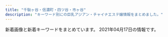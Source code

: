 ```yaml
---
title: "千駄ヶ谷・信濃町・四ツ谷・市ヶ谷"
description: "キーワード別にの巨乳アジアン・チャイナエステ嬢情報をまとめました。"
---
```


新着画像と新着キーワードをまとめています。
2021年04月17日の情報です。

<DmmAffiliateIns />
<KeywordTable
  shops={
    [
    {
        "img_links": [
            "http://www.bara.relaxjp.info/img/ttl_news.png",
            "http://www.bara.relaxjp.info/images/slider/2.jpg",
            "http://www.bara.relaxjp.info/img/goback.jpg",
            "http://www.bara.relaxjp.info/img/tel.png",
            "http://www.bara.relaxjp.info/files/002-02.jpg",
            "http://www.bara.relaxjp.info/images/slider/3.jpg",
            "http://www.bara.relaxjp.info/images/slider/1.jpg",
            "http://www.bara.relaxjp.info/files/001.jpg",
            "http://www.bara.relaxjp.info/img/pickup.jpg",
            "http://www.bara.relaxjp.info/img/btn_side_mobile.jpg",
            "http://www.bara.relaxjp.info/files/005-02.jpg",
            "http://www.bara.relaxjp.info/img/ttl_info.png",
            "http://www.bara.relaxjp.info/files/001-02.jpg",
            "http://www.bara.relaxjp.info/files/003-02.jpg",
            "http://www.bara.relaxjp.info/files/003.jpg",
            "http://www.bara.relaxjp.info/files/005.jpg",
            "http://www.bara.relaxjp.info/files/002.jpg",
            "http://www.bara.relaxjp.info/img/ttl_therapist_top.png"
        ],
        "keywords": {
            "D": 8,
            "86": 2,
            "C": 12,
            "87": 6
        },
        "station": "\u56db\u8c37\u4e09\u4e01\u76ee\u99c53\u756a\u53e3",
        "name": "\u8594\u8587",
        "url": "http://www.bara.relaxjp.info/"
    },
    {
        "keywords": {},
        "url": "https://juno-esthe.tokyo/",
        "name": "\u30c6\u30a3\u30e9\u30df\u30b9",
        "station": "\u56db\u30c4\u8c37\u99c52\u756a\u53e3",
        "img_links": []
    },
    {
        "img_links": [
            "http://e-yotsuya.net/images/g9.jpg",
            "http://e-yotsuya.net/images/news-tit.png",
            "http://e-yotsuya.net/images/top.jpg",
            "http://e-yotsuya.net/images/g6.jpg",
            "http://e-yotsuya.net/images/baner.jpg",
            "http://e-yotsuya.net/images/room.jpg",
            "http://e-yotsuya.net/images/tite-staff1.jpg",
            "http://e-yotsuya.net/images/baner2.jpg",
            "http://e-yotsuya.net/images/g4.jpg",
            "http://e-yotsuya.net/images/top2.png",
            "http://e-yotsuya.net/images/g1.jpg",
            "http://e-yotsuya.net/images/g2.jpg",
            "http://e-yotsuya.net/images/tite-staff.jpg",
            "http://e-yotsuya.net/images/g3.jpg",
            "http://e-yotsuya.net/images/g5.jpg",
            "http://e-yotsuya.net/images/news-tit1.jpg",
            "http://e-yotsuya.net/images/g7.jpg",
            "http://e-yotsuya.net/images/mobile.png",
            "http://e-yotsuya.net/images/g8.jpg"
        ],
        "keywords": {
            "C": 14
        },
        "name": "\u30b9\u30de\u30a4\u30eb",
        "url": "http://e-yotsuya.net/",
        "station": "JR\u56db\u30c4\u8c37\u99c5\u8d64\u5742\u53e3"
    },
    {
        "station": "\u56db\u8c37\u4e09\u4e01\u76ee\u99c52\u756a",
        "name": "ROSA",
        "keywords": {},
        "url": "http://e-rosa.net/",
        "img_links": [
            "http://e-rosa.net/images/ha.jpg",
            "http://e-rosa.net/images/right_top.png",
            "http://e-rosa.net/images/sejutu6.jpg",
            "http://e-rosa.net/images/girl_top.png",
            "http://e-rosa.net/images/k1.jpg",
            "http://e-rosa.net/images/yuyi.jpg",
            "http://e-rosa.net/images/grande.jpg",
            "http://e-rosa.net/images/right_bottom.png",
            "http://e-rosa.net/images/nei_01.png",
            "http://e-rosa.net/images/tite-link.png",
            "http://e-rosa.net/images/access3.jpg",
            "http://e-rosa.net/images/aya1.jpg",
            "http://e-rosa.net/images/rina0.jpg",
            "http://e-rosa.net/images/mio.jpg",
            "http://e-rosa.net/images/girl_03.png",
            "http://e-rosa.net/images/sejutu2.jpg",
            "http://e-rosa.net/images/001.jpg",
            "http://e-rosa.net/images/rimi.jpg",
            "http://e-rosa.net/images/noimage.jpg",
            "http://e-rosa.net/images/pagetop.png",
            "http://e-rosa.net/images/ayaka.jpg",
            "http://e-rosa.net/images/yuna.jpg",
            "http://e-rosa.net/images/girl_01.png",
            "http://e-rosa.net/images/009.jpg",
            "http://e-rosa.net/images/aya2.jpg",
            "http://e-rosa.net/images/meyi1.jpg",
            "http://e-rosa.net/images/tite-magazine.png",
            "http://e-rosa.net/images/news_top.jpg",
            "http://e-rosa.net/images/haruka.jpg",
            "http://e-rosa.net/images/news_bottom.jpg",
            "http://e-rosa.net/images/tite-staff.png",
            "http://e-rosa.net/images/yuyu.jpg",
            "http://e-rosa.net/images/girlx_top.png",
            "http://e-rosa.net/images/g1.jpg",
            "http://e-rosa.net/images/risa.jpg",
            "http://e-rosa.net/images/te1.jpg",
            "http://e-rosa.net/images/006.jpg",
            "http://e-rosa.net/images/meyi2.jpg",
            "http://e-rosa.net/images/yuri.jpg",
            "http://e-rosa.net/images/004.jpg",
            "http://e-rosa.net/images/te2.jpg",
            "http://e-rosa.net/images/sejutu5.jpg",
            "http://e-rosa.net/images/gg1.png",
            "http://e-rosa.net/images/rina2.jpg",
            "http://e-rosa.net/images/005.jpg",
            "http://e-rosa.net/images/te3.jpg",
            "http://e-rosa.net/images/ddd.jpg",
            "http://e-rosa.net/images/g13.jpg",
            "http://e-rosa.net/images/mimi.jpg",
            "http://e-rosa.net/images/misa1.jpg",
            "http://e-rosa.net/images/sejutu1.jpg",
            "http://e-rosa.net/images/nei_03.png",
            "http://e-rosa.net/images/003.jpg",
            "http://e-rosa.net/images/rina1.jpg",
            "http://e-rosa.net/images/002.jpg"
        ]
    },
    {
        "station": "\u56db\u8c37\u4e09\u4e01\u76ee\u99c52\u756a",
        "keywords": {},
        "name": "\u767e\u5408",
        "img_links": [
            "http://lakulaku.info/images/staff/rina.jpg",
            "http://lakulaku.info/images/staff/sizuka.jpg",
            "http://lakulaku.info/images/staff/5-1.jpg",
            "http://lakulaku.info/images/staff/5-5.jpg",
            "http://lakulaku.info/images/staff/5-4.jpg",
            "http://lakulaku.info/images/staff/ai-a.jpg",
            "http://lakulaku.info/img/rina.jpg",
            "http://lakulaku.info/img/s06.jpg",
            "http://lakulaku.info/images/staff/ai.jpg",
            "http://lakulaku.info/images/staff/nena.jpg",
            "http://lakulaku.info/images/staff/5-2.jpg",
            "http://lakulaku.info/images/staff/s06.jpg",
            "http://lakulaku.info/images/staff/momo.jpg",
            "http://lakulaku.info/img/5-1.jpg",
            "http://lakulaku.info/img/5-3.jpg",
            "http://lakulaku.info/img/5-5.jpg",
            "http://lakulaku.info/images/top.jpg",
            "http://lakulaku.info/images/staff/yumi.jpg",
            "http://lakulaku.info/images/staff/mari.jpg",
            "http://lakulaku.info/images/titestaff.png",
            "http://lakulaku.info/images/staff/5-3.jpg",
            "http://lakulaku.info/images/mobile.png",
            "http://lakulaku.info/img/5-2.jpg",
            "http://lakulaku.info/images/newtit.png",
            "http://lakulaku.info/swf/baner.jpg",
            "http://lakulaku.info/img/5-4.jpg"
        ],
        "url": "http://lakulaku.info/"
    },
    {
        "name": "1819\uff5e\u7d46",
        "img_links": [
            "http://1819-kizuna.work/img/st023.jpg",
            "http://1819-kizuna.work/i/img/r3.jpg",
            "http://1819-kizuna.work/i/img/s2.jpg",
            "http://1819-kizuna.work/i/img/s5.jpg",
            "http://1819-kizuna.work/img/1F339.png",
            "http://1819-kizuna.work/img/s23.jpg",
            "http://1819-kizuna.work/img/1F33C.png",
            "http://1819-kizuna.work/img/skr.png",
            "http://1819-kizuna.work/img/1F353.png",
            "http://1819-kizuna.work/i/img/st023.jpg",
            "http://1819-kizuna.work/img/st031.jpg",
            "http://1819-kizuna.work/img/st24.jpg",
            "http://1819-kizuna.work/img/mo.png",
            "http://1819-kizuna.work/img/s31.jpg",
            "http://1819-kizuna.work/img/s30.jpg",
            "http://1819-kizuna.work/img/st30.jpg",
            "http://1819-kizuna.work/i/img/st30.jpg",
            "http://1819-kizuna.work/i/img/st23.jpg",
            "http://1819-kizuna.work/i/img/st24.jpg",
            "http://1819-kizuna.work/i/img/jk.jpg",
            "http://1819-kizuna.work/img/st030.jpg",
            "http://1819-kizuna.work/i/img/skr.png",
            "http://1819-kizuna.work/img/botton.jpg",
            "http://1819-kizuna.work/img/st024.jpg",
            "http://1819-kizuna.work/i/img/s1.jpg",
            "http://1819-kizuna.work/i/img/st31.jpg",
            "http://1819-kizuna.work/i/img/r1.jpg",
            "http://1819-kizuna.work/img/bottom.jpg",
            "http://1819-kizuna.work/i/img/r2.jpg",
            "http://1819-kizuna.work/img/st25.jpg",
            "http://1819-kizuna.work/img/fla.jpg",
            "http://1819-kizuna.work/i/img/s4.jpg",
            "http://1819-kizuna.work/img/s25.jpg",
            "http://1819-kizuna.work/img/1F351.png",
            "http://1819-kizuna.work/img/st31.jpg",
            "http://1819-kizuna.work/img/1F60A.png",
            "http://1819-kizuna.work/i/img/r4.jpg",
            "http://1819-kizuna.work/img/1F431.png",
            "http://1819-kizuna.work/img/jk.jpg",
            "http://1819-kizuna.work/i/img/s3.jpg",
            "http://1819-kizuna.work/i/img/st031.jpg",
            "http://1819-kizuna.work/img/st23.jpg",
            "http://1819-kizuna.work/i/img/st030.jpg",
            "http://1819-kizuna.work/img/s24.jpg",
            "http://1819-kizuna.work/i/img/s6.jpg",
            "http://1819-kizuna.work/i/img/st024.jpg",
            "http://1819-kizuna.work/i/img/st25.jpg"
        ],
        "url": "http://1819-kizuna.work/",
        "station": "\u56db\u8c37\u4e09\u4e01\u76ee\u99c53\u756a\u51fa\u53e3",
        "keywords": {
            "84": 2,
            "85": 4,
            "C": 12,
            "D": 5,
            "86": 2
        }
    },
    {
        "keywords": {
            "85": 20,
            "84": 4,
            "D": 32,
            "86": 8,
            "C": 17
        },
        "name": "\u305f\u3093\u307d\u307d",
        "station": "\u56db\u8c37\u4e09\u4e01\u76ee\u99c52\u756a",
        "img_links": [
            "https://tanpopo.tyo.cm/photos/sites/43/2021/03/2021031408034074.jpg",
            "https://tanpopo.tyo.cm/images/service2.jpg",
            "https://tanpopo.tyo.cm/photos/sites/43/2021/03/2021032601572729.jpg",
            "https://tanpopo.tyo.cm/photos/sites/43/2021/03/202103260157281.jpg",
            "https://tanpopo.tyo.cm/images/sp_mainimg.jpg",
            "https://tanpopo.tyo.cm/images/sp_img_teaser.jpg",
            "https://tanpopo.tyo.cm/images/pagetop.png",
            "https://tanpopo.tyo.cm/images/service3.jpg",
            "https://tanpopo.tyo.cm/photos/sites/43/2021/04/2021041102041585.jpg",
            "https://tanpopo.tyo.cm/images/service4.jpg",
            "https://tanpopo.tyo.cm/photos/sites/43/2021/03/2021031408034196.jpg",
            "https://tanpopo.tyo.cm/photos/sites/43/2021/04/2021041102041776.jpg",
            "https://tanpopo.tyo.cm/images/mainimg.jpg",
            "https://tanpopo.tyo.cm/photos/sites/43/2021/03/2021031408034382.jpg",
            "https://tanpopo.tyo.cm/images/img_teaser.jpg",
            "https://tanpopo.tyo.cm/photos/sites/43/2021/03/2021032601572927.jpg",
            "https://tanpopo.tyo.cm/photos/sites/43/2021/04/2021041102041633.jpg",
            "https://tanpopo.tyo.cm/photos/sites/43/2021/03/2021032601573011.jpg",
            "https://tanpopo.tyo.cm/photos/sites/43/2021/04/2021041102041811.jpg",
            "https://tanpopo.tyo.cm/photos/sites/43/2021/03/2021031408034299.jpg",
            "https://tanpopo.tyo.cm/images/service1.jpg"
        ],
        "url": "https://tanpopo.tyo.cm/"
    },
    {
        "url": "http://l-rlx.com/",
        "station": "\u56db\u8c37\u4e09\u4e01\u76ee\u99c52\u756a\u53e3",
        "keywords": {
            "87": 4,
            "88": 2,
            "C": 17,
            "84": 2,
            "85": 4,
            "95": 2,
            "86": 4,
            "D": 6
        },
        "name": "\u30aa\u30fc\u30ed\u30e9",
        "img_links": [
            "http://l-rlx.com/s/images/service_01.png",
            "http://l-rlx.com/girl/04.jpg",
            "http://l-rlx.com/images/index_20.jpg",
            "http://l-rlx.com/images/index_06.jpg",
            "http://l-rlx.com/s/uploads/05.jpg",
            "http://l-rlx.com/s/images/top_2.jpg",
            "http://l-rlx.com/images/rec.jpg",
            "http://l-rlx.com/images/sub_09.jpg",
            "http://l-rlx.com/images/staff_09.jpg",
            "http://l-rlx.com/s/images/t2.jpg",
            "http://l-rlx.com/s/image/nav_hotel.png",
            "http://l-rlx.com/images/info_09.jpg",
            "http://l-rlx.com/s/images/t4.jpg",
            "http://l-rlx.com/s/images/okubokomachi.jpg",
            "http://l-rlx.com/images/index_16.jpg",
            "http://l-rlx.com/s/uploads/03.jpg",
            "http://l-rlx.com/images/index_12.jpg",
            "http://l-rlx.com/s/images/iphone.png",
            "http://l-rlx.com/s/uploads/07.jpg",
            "http://l-rlx.com/s/uploads/01.jpg",
            "http://l-rlx.com/images/01.jpg",
            "http://l-rlx.com/images/index_14.jpg",
            "http://l-rlx.com/girl/09.jpg",
            "http://l-rlx.com/s/images/tel.png",
            "http://l-rlx.com/girl/03.jpg",
            "http://l-rlx.com/girl/01.jpg",
            "http://l-rlx.com/s/images/t3.jpg",
            "http://l-rlx.com/s/images/slider/prev.png",
            "http://l-rlx.com/s/uploads/010.jpg",
            "http://l-rlx.com/s/uploads/08.jpg",
            "http://l-rlx.com/images/index_21.jpg",
            "http://l-rlx.com/images/rec_09.jpg",
            "http://l-rlx.com/s/uploads/09.jpg",
            "http://l-rlx.com/s/images/service_03.png",
            "http://l-rlx.com/images/03.jpg",
            "http://l-rlx.com/girl/02.jpg",
            "http://l-rlx.com/s/images/t1.jpg",
            "http://l-rlx.com/images/index_03.jpg",
            "http://l-rlx.com/images/index_05.jpg",
            "http://l-rlx.com/s/image/nav_top.png",
            "http://l-rlx.com/s/uploads/06.jpg",
            "http://l-rlx.com/girl/08.jpg",
            "http://l-rlx.com/images/index_17.jpg",
            "http://l-rlx.com/images/index_07.jpg",
            "http://l-rlx.com/s/images/pc.png",
            "http://l-rlx.com/girl/05.jpg",
            "http://l-rlx.com/images/index_02.jpg",
            "http://l-rlx.com/images/info.jpg",
            "http://l-rlx.com/s/images/slider/next.png",
            "http://l-rlx.com/s/images/service_07.png",
            "http://l-rlx.com/s/uploads/02.jpg",
            "http://l-rlx.com/s/images/slider/1.jpg",
            "http://l-rlx.com/images/index_01.jpg",
            "http://l-rlx.com/s/image/nav_topics.png",
            "http://l-rlx.com/s/image/nav_manga.png",
            "http://l-rlx.com/s/images/slider/2.jpg",
            "http://l-rlx.com/images/index_04.jpg",
            "http://l-rlx.com/s/images/slider/3.jpg",
            "http://l-rlx.com/s/uploads/04.jpg",
            "http://l-rlx.com/s/image/nav_sys.png",
            "http://l-rlx.com/s/image/nav_cast.png",
            "http://l-rlx.com/girl/00.jpg",
            "http://l-rlx.com/images/02.jpg"
        ]
    },
    {
        "keywords": {
            "D": 4,
            "86": 3,
            "85": 1
        },
        "url": "http://xn--vckg5a9gug.in.net/",
        "name": "Moon",
        "img_links": [
            "http://xn--vckg5a9gug.in.net/images/no.png",
            "http://xn--vckg5a9gug.in.net/images/fbt.jpg",
            "http://xn--vckg5a9gug.in.net/images/tit4.jpg",
            "http://xn--vckg5a9gug.in.net/images/tit3.jpg",
            "http://xn--vckg5a9gug.in.net/images/tit5.jpg",
            "http://xn--vckg5a9gug.in.net/images/tit2.jpg",
            "http://xn--vckg5a9gug.in.net/images/cg03.jpg",
            "http://xn--vckg5a9gug.in.net/images/cg02.jpg",
            "http://xn--vckg5a9gug.in.net/images/fbf.jpg",
            "http://xn--vckg5a9gug.in.net/images/cg04.jpg",
            "http://xn--vckg5a9gug.in.net/images/cg01.jpg",
            "http://xn--vckg5a9gug.in.net/images/fla.jpg",
            "http://xn--vckg5a9gug.in.net/images/top.jpg",
            "http://xn--vckg5a9gug.in.net/images/tit1.jpg",
            "http://xn--vckg5a9gug.in.net/images/sys.jpg",
            "http://xn--vckg5a9gug.in.net/link/menlog.jpg"
        ],
        "station": "\u9eb9\u753a\u99c51\u756a\u51fa\u53e3"
    },
    {
        "keywords": {
            "83": 18,
            "D": 252,
            "85": 108,
            "87": 18,
            "82": 18,
            "84": 18,
            "86": 126,
            "C": 54
        },
        "img_links": [
            "http://aqua.jpn.cm/photos/sites/16/2018/05/2018052105590585.jpg",
            "http://aqua.jpn.cm/images/1.jpg",
            "http://aqua.jpn.cm/images/line.jpg",
            "http://aqua.jpn.cm/images/2.jpg",
            "http://aqua.jpn.cm/photos/sites/16/2020/10/2020100508293240.jpg",
            "http://aqua.jpn.cm/images/mobile.jpg",
            "http://aqua.jpn.cm/photos/sites/16/2020/03/2020030507254950.jpg",
            "http://aqua.jpn.cm/images/room4.jpg",
            "http://aqua.jpn.cm/photos/sites/16/2020/09/2020091507031094.jpg",
            "http://aqua.jpn.cm/photos/sites/16/2019/03/2019031107062221.jpg",
            "http://aqua.jpn.cm/images/s_staff.png",
            "http://aqua.jpn.cm/images/s_news.jpg",
            "http://aqua.jpn.cm/images/3.jpg",
            "http://aqua.jpn.cm/photos/sites/16/2021/03/2021030106235633.jpg",
            "http://aqua.jpn.cm/photos/sites/16/2018/01/2018011007031662.jpg",
            "http://aqua.jpn.cm/images/room2.jpg",
            "http://aqua.jpn.cm/photos/sites/16/2020/04/2020040301184076.jpg",
            "http://aqua.jpn.cm/photos/sites/16/2020/12/2020120208263886.jpg",
            "http://aqua.jpn.cm/photos/sites/16/2020/10/2020100906522289.jpg",
            "http://aqua.jpn.cm/images/top.png",
            "http://aqua.jpn.cm/images/room5.jpg",
            "http://aqua.jpn.cm/photos/sites/16/2019/02/2019020108033676.jpg",
            "http://aqua.jpn.cm/images/room3.jpg",
            "http://aqua.jpn.cm/photos/sites/16/2021/03/2021032308500056.jpg",
            "http://aqua.jpn.cm/images/room1.jpg",
            "http://aqua.jpn.cm/photos/sites/16/2018/01/2018013112184869.jpg",
            "http://aqua.jpn.cm/photos/sites/16/2021/01/2021011401054262.jpg",
            "http://aqua.jpn.cm/photos/sites/16/2021/03/2021031006535594.jpg",
            "http://aqua.jpn.cm/images/s_pick.png",
            "http://aqua.jpn.cm/photos/sites/16/2018/01/2018011007032034.jpg",
            "http://aqua.jpn.cm/photos/sites/16/2021/03/2021032308500758.jpg",
            "http://aqua.jpn.cm/photos/sites/16/2018/01/2018011007031899.jpg"
        ],
        "station": "\u56db\u8c37\u4e09\u4e01\u76ee\u99c52\u756a\u51fa\u53e3",
        "name": "\u5149\u540d",
        "url": "http://aqua.jpn.cm/"
    }
]
}
/>
<DmmAffiliateScript />
